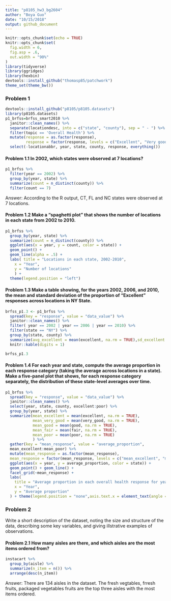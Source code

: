 ```yaml
---
title: "p8105_hw3_bg2604"
author: "Boya Guo"
date: "10/15/2018"
output: github_document
---
```


```r
knitr::opts_chunk$set(echo = TRUE)
knitr::opts_chunk$set(
  fig.width = 6,
  fig.asp = .6,
  out.width = "90%"
)
library(tidyverse)
library(ggridges)
library(hexbin)
devtools::install_github("thomasp85/patchwork")
theme_set(theme_bw())
```

### Problem 1

```r
devtools::install_github("p8105/p8105.datasets")
library(p8105.datasets)
p1_brfss=brfss_smart2010 %>%
  janitor::clean_names() %>%
  separate(locationdesc, into = c("state", "county"), sep = " - ") %>%
  filter(topic == 'Overall Health') %>%
  mutate(response = as.factor(response),
         response = factor(response, levels = c("Excellent", "Very good", "Good", "Fair", "Poor"))) %>%
  select(-locationabbr, year, state, county, response, everything())
```

#### Problem 1.1 In 2002, which states were observed at 7 locations?

```r
p1_brfss %>%
  filter(year == 2002) %>% 
  group_by(year, state) %>% 
  summarize(count = n_distinct(county)) %>% 
  filter(count == 7)
```
Answer: According to the R output, CT, FL and NC states were observed at 7 locations.

#### Problem 1.2 Make a “spaghetti plot” that shows the number of locations in each state from 2002 to 2010.

```r
p1_brfss %>% 
  group_by(year, state) %>% 
  summarize(count = n_distinct(county)) %>% 
  ggplot(aes(x = year, y = count, color = state)) + 
  geom_point() + 
  geom_line(alpha = .5) + 
  labs( title = "Locations in each state, 2002-2010",
    x = "Year",
    y = "Number of locations"
    ) + 
  theme(legend.position = "left")
```

#### Problem 1.3 Make a table showing, for the years 2002, 2006, and 2010, the mean and standard deviation of the proportion of “Excellent” responses across locations in NY State.

```r
brfss_p1.3 <- p1_brfss %>%
  spread(key = "response", value = "data_value") %>% 
  janitor::clean_names() %>%
  filter( year == 2002 | year == 2006 | year == 2010) %>%   
  filter(state == "NY") %>% 
  group_by(state, county) %>% 
  summarize(avg_excellent = mean(excellent, na.rm = TRUE),sd_excellent = sd(excellent, na.rm = TRUE)) %>% 
  knitr::kable(digits = 1)

brfss_p1.3
```

#### Problem 1.4 For each year and state, compute the average proportion in each response category (taking the average across locations in a state). Make a five-panel plot that shows, for each response category separately, the distribution of these state-level averages over time.

```r
p1_brfss %>% 
  spread(key = "response", value = "data_value") %>% 
  janitor::clean_names() %>% 
  select(year, state, county, excellent:poor) %>% 
  group_by(year, state) %>% 
  summarize(mean_excellent = mean(excellent, na.rm = TRUE),
            mean_very_good = mean(very_good, na.rm = TRUE),
            mean_good = mean(good, na.rm = TRUE),
            mean_fair = mean(fair, na.rm = TRUE),
            mean_poor = mean(poor, na.rm = TRUE)
            ) %>% 
  gather(key = "mean_response", value = "average_proportion",    
  mean_excellent:mean_poor) %>%
  mutate(mean_response = as.factor(mean_response),
  mean_response = factor(mean_response, levels = c("mean_excellent", "mean_very_good", "mean_good", "mean_fair", "mean_poor"))) %>% 
  ggplot(aes(x = year, y = average_proportion, color = state)) + 
  geom_point() + geom_line() +
  facet_grid(~mean_response) +
  labs(
    title = "Average proportion in each overall health response for years and states",
    x = "Year",
    y = "Average proportion"
  ) + theme(legend.position = "none",axis.text.x = element_text(angle = 45))
```

### Problem 2

Write a short description of the dataset, noting the size and structure of the data, describing some key variables, and giving illstrative examples of observations. 

#### Problem 2.1 How many aisles are there, and which aisles are the most items ordered from?

```r
instacart %>% 
  group_by(aisle) %>% 
  summarize(n_item = n()) %>% 
  arrange(desc(n_item))
```

Answer: There are 134 aisles in the dataset. The fresh vegtables, frresh fruits, packaged vegetables fruits are the top three aisles with the most items ordered. 

